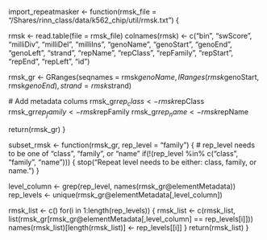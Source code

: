 import_repeatmasker <- function(rmsk_file = "/Shares/rinn_class/data/k562_chip/util/rmsk.txt") {
  
  rmsk <- read.table(file = rmsk_file)
  colnames(rmsk) <- c("bin", "swScore", "milliDiv", "milliDel", "milliIns",
                      "genoName", "genoStart", "genoEnd", "genoLeft", "strand",
                      "repName", "repClass", "repFamily", "repStart",	"repEnd",
                      "repLeft",	"id")
  
  rmsk_gr <- GRanges(seqnames = rmsk$genoName,
                     IRanges(rmsk$genoStart, rmsk$genoEnd),
                     strand = rmsk$strand)
  
  # Add metadata colums
  rmsk_gr$rep_class <- rmsk$repClass
  rmsk_gr$rep_family <- rmsk$repFamily
  rmsk_gr$rep_name <- rmsk$repName
  
  return(rmsk_gr)
}

subset_rmsk <- function(rmsk_gr, rep_level = "family") {
  # rep_level needs to be one of "class", "family", or "name"
  if(!(rep_level %in% c("class", "family", "name"))) {
    stop("Repeat level needs to be either: class, family, or name.")
  } 
  
  level_column <- grep(rep_level, names(rmsk_gr@elementMetadata))
  rep_levels <- unique(rmsk_gr@elementMetadata[,level_column])
  
  rmsk_list <- c()
  for(i in 1:length(rep_levels)) {
    rmsk_list <- c(rmsk_list, list(rmsk_gr[rmsk_gr@elementMetadata[,level_column] == rep_levels[i]]))
    names(rmsk_list)[length(rmsk_list)] <- rep_levels[[i]]
  }
  return(rmsk_list)
}

